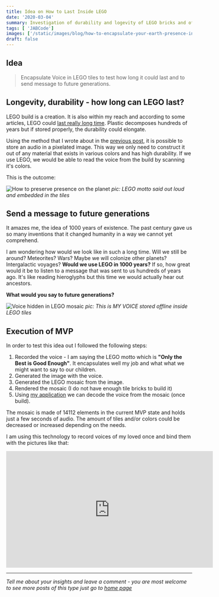 ```yaml
---
title: Idea on How to Last Inside LEGO
date: '2020-03-04'
summary: Investigation of durability and logevity of LEGO bricks and of human presence on Earth.
tags: [ 'JABCode']
images: ['/static/images/blog/how-to-encapsulate-your-earth-presence-in-lego/lego-tiles-jab-code.png']
draft: false
---
```


## Idea

> Encapsulate Voice in LEGO tiles to test how long it could last and to send message to future generations.

## Longevity, durability - how long can LEGO last?

LEGO build is a creation. It is also within my reach and according to some articles, LEGO could [last really long time][1]. Plastic decomposes hundreds of years but if stored properly, the durability could elongate.

Using the method that I wrote about in the [previous post][0], it is possible to store an audio in a pixelated image. This way we only need to construct it out of any material that exists in various colors and has high durability. If we use LEGO, we would be able to read the voice from the build by scanning it's colors.

This is the outcome:

![How to preserve presence on the planet](/static/images/blog/how-to-encapsulate-your-earth-presence-in-lego/lego-durability-test.webp)
_pic: LEGO motto said out loud and embedded in the tiles_

## Send a message to future generations

It amazes me, the idea of 1000 years of existence. The past century gave us so many inventions that it changed humanity in a way we cannot yet comprehend.

I am wondering how would we look like in such a long time. Will we still be around? Meteorites? Wars? Maybe we will colonize other planets? Intergalactic voyages? **Would we use LEGO in 1000 years?** If so, how great would it be to listen to a message that was sent to us hundreds of years ago. It's like reading hieroglyphs but this time we would actually hear out ancestors.

**What would you say to future generations?**

![Voice hidden in LEGO mosaic](/static/images/blog/how-to-encapsulate-your-earth-presence-in-lego/lego-voice-zoom.png)
_pic: This is MY VOICE stored offline inside LEGO tiles_

## Execution of MVP

In order to test this idea out I followed the following steps:

1. Recorded the voice - I am saying the LEGO motto which is **"Only the Best is Good Enough"**. It encapsulates well my job and what what we might want to say to our children.
2. Generated the image with the voice.
3. Generated the LEGO mosaic from the image.
4. Rendered the mosaic (I do not have enough tile bricks to build it)
5. Using [my application][2] we can decode the voice from the mosaic (once build).

The mosaic is made of 14112 elements in the current MVP state and holds just a few seconds of audio. The amount of tiles and/or colors could be decreased or increased depending on the needs.

I am using this technology to record voices of my loved once and bind them with the pictures like that:

<iframe width="560" height="315" src="https://www.youtube.com/embed/tZiPt1mENxw" frameborder="0" allow="accelerometer; autoplay; clipboard-write; encrypted-media; gyroscope; picture-in-picture" allowfullscreen></iframe>

---

_Tell me about your insights and leave a comment - you are most welcome to see more posts of this type just go to [home page][100]_

[100]: https://hvitis.dev



[0]: https://hvitis.dev/jab-code-and-everything-you-need-to-know-about-color-bar-code
[1]: https://nypost.com/2020/03/17/legos-could-last-in-the-ocean-for-up-to-1300-years/
[2]: https://play.google.com/store/apps/details?id=com.blue.jabcode&hl=en&gl=US
